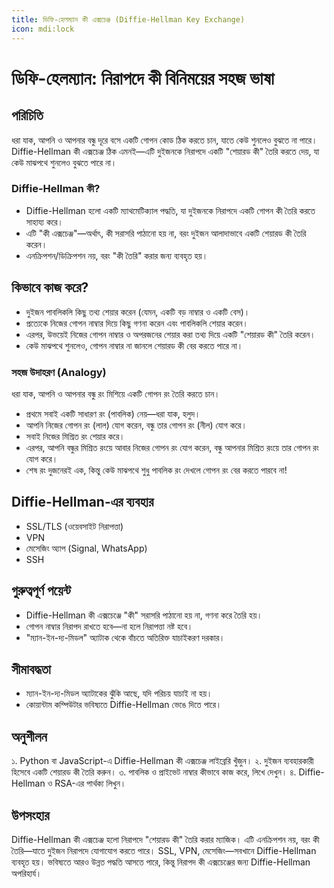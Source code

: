 ```yaml
---
title: ডিফি-হেলম্যান কী এক্সচেঞ্জ (Diffie-Hellman Key Exchange)
icon: mdi:lock
---
```


# ডিফি-হেলম্যান: নিরাপদে কী বিনিময়ের সহজ ভাষা

## পরিচিতি

ধরা যাক, আপনি ও আপনার বন্ধু দূরে বসে একটি গোপন কোড ঠিক করতে চান, যাতে কেউ শুনলেও বুঝতে না পারে। Diffie-Hellman কী এক্সচেঞ্জ ঠিক এমনই—এটি দুইজনকে নিরাপদে একটি "শেয়ারড কী" তৈরি করতে দেয়, যা কেউ মাঝপথে শুনলেও বুঝতে পারে না।

### Diffie-Hellman কী?

- Diffie-Hellman হলো একটি ম্যাথমেটিক্যাল পদ্ধতি, যা দুইজনকে নিরাপদে একটি গোপন কী তৈরি করতে সাহায্য করে।
- এটি "কী এক্সচেঞ্জ"—অর্থাৎ, কী সরাসরি পাঠানো হয় না, বরং দুইজন আলাদাভাবে একটি শেয়ারড কী তৈরি করেন।
- এনক্রিপশন/ডিক্রিপশন নয়, বরং "কী তৈরি" করার জন্য ব্যবহৃত হয়।

## কিভাবে কাজ করে?

- দুইজন পাবলিকলি কিছু তথ্য শেয়ার করেন (যেমন, একটি বড় নাম্বার ও একটি বেস)।
- প্রত্যেকে নিজের গোপন নাম্বার দিয়ে কিছু গণনা করেন এবং পাবলিকলি শেয়ার করেন।
- এরপর, উভয়েই নিজের গোপন নাম্বার ও অপরজনের শেয়ার করা তথ্য দিয়ে একটি "শেয়ারড কী" তৈরি করেন।
- কেউ মাঝপথে শুনলেও, গোপন নাম্বার না জানলে শেয়ারড কী বের করতে পারে না।

### সহজ উদাহরণ (Analogy)

ধরা যাক, আপনি ও আপনার বন্ধু রং মিশিয়ে একটি গোপন রং তৈরি করতে চান।
- প্রথমে সবাই একটি সাধারণ রং (পাবলিক) নেয়—ধরা যাক, হলুদ।
- আপনি নিজের গোপন রং (লাল) যোগ করেন, বন্ধু তার গোপন রং (নীল) যোগ করে।
- সবাই নিজের মিশ্রিত রং শেয়ার করে।
- এরপর, আপনি বন্ধুর মিশ্রিত রংয়ে আবার নিজের গোপন রং যোগ করেন, বন্ধু আপনার মিশ্রিত রংয়ে তার গোপন রং যোগ করে।
- শেষ রং দুজনেরই এক, কিন্তু কেউ মাঝপথে শুধু পাবলিক রং দেখলে গোপন রং বের করতে পারবে না!

## Diffie-Hellman-এর ব্যবহার

- SSL/TLS (ওয়েবসাইট নিরাপত্তা)
- VPN
- মেসেজিং অ্যাপ (Signal, WhatsApp)
- SSH

## গুরুত্বপূর্ণ পয়েন্ট

- Diffie-Hellman কী এক্সচেঞ্জে "কী" সরাসরি পাঠানো হয় না, গণনা করে তৈরি হয়।
- গোপন নাম্বার নিরাপদ রাখতে হবে—না হলে নিরাপত্তা নষ্ট হবে।
- "ম্যান-ইন-দ্য-মিডল" অ্যাটাক থেকে বাঁচতে অতিরিক্ত যাচাইকরণ দরকার।

## সীমাবদ্ধতা

- ম্যান-ইন-দ্য-মিডল অ্যাটাকের ঝুঁকি আছে, যদি পরিচয় যাচাই না হয়।
- কোয়ান্টাম কম্পিউটার ভবিষ্যতে Diffie-Hellman ভেঙে দিতে পারে।

## অনুশীলন

১. Python বা JavaScript-এ Diffie-Hellman কী এক্সচেঞ্জ লাইব্রেরি খুঁজুন।
২. দুইজন ব্যবহারকারী হিসেবে একটি শেয়ারড কী তৈরি করুন।
৩. পাবলিক ও প্রাইভেট নাম্বার কীভাবে কাজ করে, লিখে দেখুন।
৪. Diffie-Hellman ও RSA-এর পার্থক্য লিখুন।

## উপসংহার

Diffie-Hellman কী এক্সচেঞ্জ হলো নিরাপদে "শেয়ারড কী" তৈরি করার ম্যাজিক। এটি এনক্রিপশন নয়, বরং কী তৈরি—যাতে দুইজন নিরাপদে যোগাযোগ করতে পারে। SSL, VPN, মেসেজিং—সবখানে Diffie-Hellman ব্যবহৃত হয়। ভবিষ্যতে আরও উন্নত পদ্ধতি আসতে পারে, কিন্তু নিরাপদ কী এক্সচেঞ্জের জন্য Diffie-Hellman অপরিহার্য।
